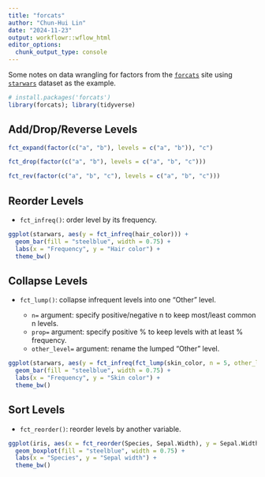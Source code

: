 ```yaml
---
title: "forcats"
author: "Chun-Hui Lin"
date: "2024-11-23"
output: workflowr::wflow_html
editor_options:
  chunk_output_type: console
---
```


Some notes on data wrangling for factors from the [`forcats`](https://forcats.tidyverse.org/) site using [`starwars`](https://dplyr.tidyverse.org/reference/starwars.html) dataset as the example. 

```r
# install.packages('forcats')
library(forcats); library(tidyverse)
```

## Add/Drop/Reverse Levels

```r
fct_expand(factor(c("a", "b"), levels = c("a", "b")), "c")

fct_drop(factor(c("a", "b"), levels = c("a", "b", "c")))

fct_rev(factor(c("a", "b", "c"), levels = c("a", "b", "c")))
```

## Reorder Levels

* `fct_infreq()`: order level by its frequency.

```r
ggplot(starwars, aes(y = fct_infreq(hair_color))) + 
  geom_bar(fill = "steelblue", width = 0.75) + 
  labs(x = "Frequency", y = "Hair color") + 
  theme_bw()
```

## Collapse Levels

* `fct_lump()`: collapse infrequent levels into one "Other" level.

  * `n=` argument: specify positive/negative n to keep most/least common n levels.
  * `prop=` argument: specify positive % to keep levels with at least % frequency.
  * `other_level=` argument: rename the lumped "Other" level.

```r
ggplot(starwars, aes(y = fct_infreq(fct_lump(skin_color, n = 5, other_level = "other")))) + 
  geom_bar(fill = "steelblue", width = 0.75) + 
  labs(x = "Frequency", y = "Skin color") + 
  theme_bw()
```

## Sort Levels

* `fct_reorder()`: reorder levels by another variable.

```r
ggplot(iris, aes(x = fct_reorder(Species, Sepal.Width), y = Sepal.Width)) +
  geom_boxplot(fill = "steelblue", width = 0.75) + 
  labs(x = "Species", y = "Sepal width") +
  theme_bw()
```
